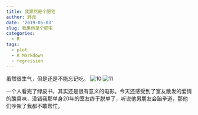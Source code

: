 ```yaml
---
title: 我果然是个肥宅
author: 胖虎
date: '2019-05-03'
slug: 我果然是个肥宅
categories:
  - R
tags:
  - plot
  - R Markdown
  - regression
---
```

虽然很生气，但是还是不能忘记吃。
![10](./content/post/10.jpg)
![11](./content/post/11.jpg)


一个人看完了绿皮书，其实还是很有意义的电影。今天还感受到了室友散发的爱情的酸臭味，没错我那单身20年的室友终于脱单了，听说他男朋友会跆拳道，那他们吵架了我都不敢帮忙。
